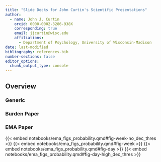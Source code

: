 ```yaml
---
title: "Slide Decks for John Curtin's Scientific Presentations"
author:
  - name: John J. Curtin 
    orcid: 0000-0002-3286-938X
    corresponding: true
    email: jjcurtin@wisc.edu
    affiliations:
      - Department of Psychology, University of Wisconsin-Madison 
date: last-modified
bibliography: references.bib
number-sections: false 
editor_options: 
  chunk_output_type: console
---
```


## Overview 

### Generic


### Burden Paper 

### EMA Paper

{{< embed notebooks/ema_figs_probability.qmd#fig-week-no_dec_thres >}}
{{< embed notebooks/ema_figs_probability.qmd#fig-week >}}
{{< embed notebooks/ema_figs_probability.qmd#fig-day >}}
{{< embed notebooks/ema_figs_probability.qmd#fig-day-high_dec_thres >}}